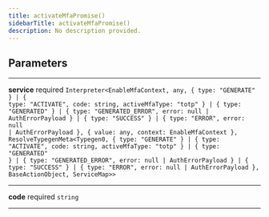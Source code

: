 ```yaml
---
title: activateMfaPromise()
sidebarTitle: activateMfaPromise()
description: No description provided.
---
```


## Parameters

---

**<span className="parameter-name">service</span>** <span className="optional-status">required</span> <code>Interpreter&lt;EnableMfaContext, any, &#123; type: "GENERATE" &#125; &#124; &#123; type: "ACTIVATE", code: string, activeMfaType: "totp" &#125; &#124; &#123; type: "GENERATED" &#125; &#124; &#123; type: "GENERATED_ERROR", error: null &#124; AuthErrorPayload &#125; &#124; &#123; type: "SUCCESS" &#125; &#124; &#123; type: "ERROR", error: null &#124; AuthErrorPayload &#125;, &#123; value: any, context: EnableMfaContext &#125;, ResolveTypegenMeta&lt;Typegen0, &#123; type: "GENERATE" &#125; &#124; &#123; type: "ACTIVATE", code: string, activeMfaType: "totp" &#125; &#124; &#123; type: "GENERATED" &#125; &#124; &#123; type: "GENERATED_ERROR", error: null &#124; AuthErrorPayload &#125; &#124; &#123; type: "SUCCESS" &#125; &#124; &#123; type: "ERROR", error: null &#124; AuthErrorPayload &#125;, BaseActionObject, ServiceMap&gt;&gt;</code>

---

**<span className="parameter-name">code</span>** <span className="optional-status">required</span> <code>string</code>

---
